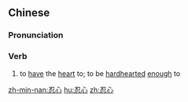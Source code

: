 ==Chinese==
{{zh-forms}}

===Pronunciation===
{{zh-pron
|m=rěnxīn
|c=jan2 sam1
|mn=qz,tp,xm:lím-sim/kh,zz:jím-sim
|cat=v
}}

===Verb===
{{zh-verb}}

# to [[have]] the [[heart]] to; to be [[hardhearted]] [[enough]] to

[[zh-min-nan:忍心]]
[[hu:忍心]]
[[zh:忍心]]